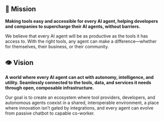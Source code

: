 ## 🎯 Mission

**Making tools easy and accessible for every AI agent, helping developers and companies to supercharge their AI agents, without barriers.**

We believe that every AI agent will be as productive as the tools it has access to. With the right tools, any agent can make a difference—whether for themselves, their business, or their community.

## 👁️ Vision

**A world where every AI agent can act with autonomy, intelligence, and utility. Seamlessly connected to the tools, data, and services it needs through open, composable infrastructure.**

Our goal is to create an ecosystem where tool providers, developers, and autonomous agents coexist in a shared, interoperable environment, a place where innovation isn’t gated by integrations, and every agent can evolve from passive chatbot to capable co-worker.